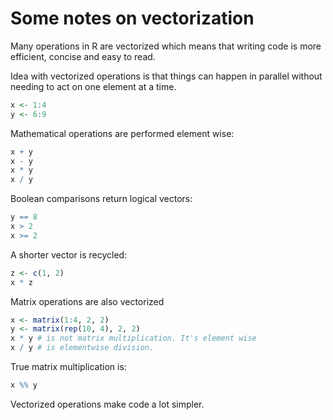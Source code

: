 # Some notes on vectorization

Many operations in R are vectorized which means that writing code is more efficient, concise and easy to read.

Idea with vectorized operations is that things can happen in parallel without needing to act on one element at a time.

```r
x <- 1:4
y <- 6:9 
```

Mathematical operations are performed element wise:

```r
x + y
x - y
x * y
x / y
```

Boolean comparisons return logical vectors:

```r
y == 8
x > 2
x >= 2
```

A shorter vector is recycled:

```r
z <- c(1, 2)
x * z
```

Matrix operations are also vectorized

```r
x <- matrix(1:4, 2, 2)
y <- matrix(rep(10, 4), 2, 2)
x * y # is not matrix multiplication. It's element wise
x / y # is elementwise division.
```

True matrix multiplication is:

```r
x %% y
```

Vectorized operations make code a lot simpler.




